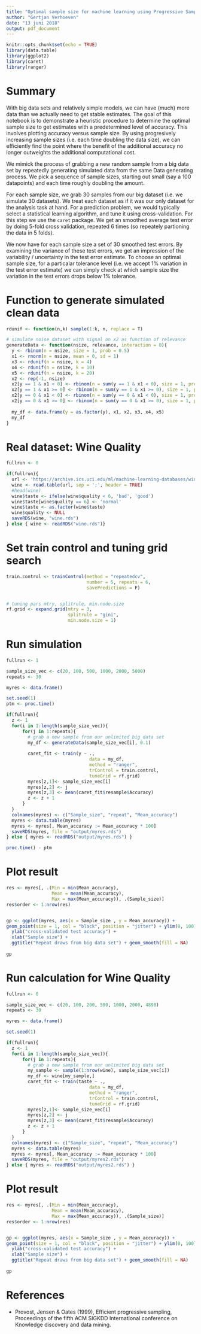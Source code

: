 ```yaml
---
title: "Optimal sample size for machine learning using Progressive Sampling"
author: "Gertjan Verhoeven"
date: "13 juni 2018"
output: pdf_document
---
```


```r
knitr::opts_chunk$set(echo = TRUE)
library(data.table)
library(ggplot2)
library(caret)
library(ranger)
```

# Summary

With big data sets and relatively simple models, we can have (much) more data than we actually need to get stable estimates.
The goal of this notebook is to demonstrate a heuristic procedure to determine the optimal sample size to get estimates with a predetermined level of accuracy. This involves plotting accuracy versus sample size. By using progresively increasing sample sizes (i.e. each time doubling the data size), we can efficiently find the point where the benefit of the additional accuracy no longer outweights the additional computational cost. 

We mimick the process of grabbing a new random sample from a big data set by repeatedly generating simulated data from the same Data generating process. We pick a sequence of sample sizes, starting out small (say a 100 datapoints) and each time roughly doubling the amount.

For each sample size, we grab 30 samples from our big dataset (i.e. we simulate 30 datasets). We treat each dataset as if it was our only dataset for the analysis task at hand. For a prediction problem, we would typically select a statistical learning algorithm, and tune it using cross-validation. For this step we use the `caret` package. We get an smoothed average test error by doing 5-fold cross validation, repeated 6 times (so repeately partioning the data in 5 folds). 

We now have for each sample size a set of 30 smoothed test errors. By examining the variance of these test errors, we get an impression of the variability / uncertainty in the test error estimate. To choose an optimal sample size, for a particalar tolerance level (i.e. we accept 1% variation in the test error estimate) we can simply check at which sample size the variation in the test errors drops below 1% tolerance.

# Function to generate simulated clean data

```r
rdunif <- function(n,k) sample(1:k, n, replace = T)

# simulate noise dataset with signal on x2 as function of relevance
generateData <- function(nsize, relevance, interaction = 0){
  y <- rbinom(n = nsize, size = 1, prob = 0.5)
  x1 <- rnorm(n = nsize, mean = 0, sd = 1)
  x3 <- rdunif(n = nsize, k = 4)
  x4 <- rdunif(n = nsize, k = 10)
  x5 <- rdunif(n = nsize, k = 20)
  x2 <- rep(-1, nsize)
  x2[y == 1 & x1 < 0] <- rbinom(n = sum(y == 1 & x1 < 0), size = 1, prob = 0.5 - relevance - interaction)
  x2[y == 1 & x1 >= 0] <- rbinom(n = sum(y == 1 & x1 >= 0), size = 1, prob = 0.5 - relevance + interaction)
  x2[y == 0 & x1 < 0] <- rbinom(n = sum(y == 0 & x1 < 0), size = 1, prob = 0.5 + relevance - interaction)
  x2[y == 0 & x1 >= 0] <- rbinom(n = sum(y == 0 & x1 >= 0), size = 1, prob = 0.5 + relevance + interaction)
  
  my_df <- data.frame(y = as.factor(y), x1, x2, x3, x4, x5)
  my_df
}
```

# Real dataset: Wine Quality

```r
fullrun <- 0

if(fullrun){
  url <- 'https://archive.ics.uci.edu/ml/machine-learning-databases/wine-quality/winequality-white.csv'
  wine <- read.table(url, sep = ';', header = TRUE)
  #head(wine)
  wine$taste <- ifelse(wine$quality < 6, 'bad', 'good')
  wine$taste[wine$quality == 6] <- 'normal'
  wine$taste <- as.factor(wine$taste)
  wine$quality <- NULL
  saveRDS(wine, "wine.rds")
} else { wine <- readRDS("wine.rds")}
```


# Set train control and tuning grid search

```r
train.control <- trainControl(method = "repeatedcv", 
                              number = 5, repeats = 6, 
                              savePredictions = F)


# tuning pars mtry, splitrule, min.node.size
rf.grid <- expand.grid(mtry = 3, 
                       splitrule = "gini",
                       min.node.size = 1)

```

# Run simulation

```r
fullrun <- 1

sample_size_vec <- c(20, 100, 500, 1000, 2000, 5000)
repeats <- 30

myres <- data.frame()

set.seed(1)
ptm <- proc.time()

if(fullrun){
  z <- 1
  for(i in 1:length(sample_size_vec)){
      for(j in 1:repeats){
        # grab a new sample from our unlimited big data set
        my_df <- generateData(sample_size_vec[i], 0.1)
        
        caret_fit <- train(y ~ ., 
                               data = my_df,
                               method = "ranger",
                               trControl = train.control,
                               tuneGrid = rf.grid)
        myres[z,1]<- sample_size_vec[i]
        myres[z,2] <- j
        myres[z,3] <- mean(caret_fit$resample$Accuracy)
        z <- z + 1
      }
  }
  colnames(myres) <- c("Sample_size", "repeat", "Mean_accuracy")
  myres <- data.table(myres)
  myres <- myres[, Mean_accuracy := Mean_accuracy * 100]
  saveRDS(myres, file = "output/myres.rds")
} else { myres <- readRDS("output/myres.rds") }

proc.time() - ptm

```

# Plot result

```r
res <- myres[, .(Min = min(Mean_accuracy),
                 Mean = mean(Mean_accuracy),
                 Max = max(Mean_accuracy)), .(Sample_size)]
res$order <- 1:nrow(res)


gp <- ggplot(myres, aes(x = Sample_size , y = Mean_accuracy)) +
geom_point(size = 1, col = "black", position = "jitter") + ylim(0, 100) + 
  ylab("cross-validated test accuracy") + 
  xlab("Sample size") +
  ggtitle("Repeat draws from big data set") + geom_smooth(fill = NA)
  
gp
```


# Run calculation for Wine Quality

```r
fullrun <- 0

sample_size_vec <- c(20, 100, 200, 500, 1000, 2000, 4898)
repeats <- 30

myres <- data.frame()

set.seed(1)

if(fullrun){
  z <- 1
  for(i in 1:length(sample_size_vec)){
      for(j in 1:repeats){
        # grab a new sample from our unlimited big data set
        my_sample <- sample(1:nrow(wine), sample_size_vec[i])
        my_df <- wine[my_sample,]
        caret_fit <- train(taste ~ ., 
                               data = my_df,
                               method = "ranger",
                               trControl = train.control,
                               tuneGrid = rf.grid)
        myres[z,1]<- sample_size_vec[i]
        myres[z,2] <- j
        myres[z,3] <- mean(caret_fit$resample$Accuracy)
        z <- z + 1
      }
  }
  colnames(myres) <- c("Sample_size", "repeat", "Mean_accuracy")
  myres <- data.table(myres)
  myres <- myres[, Mean_accuracy := Mean_accuracy * 100]
  saveRDS(myres, file = "output/myres2.rds")
} else { myres <- readRDS("output/myres2.rds") }
```

# Plot result

```r
res <- myres[, .(Min = min(Mean_accuracy),
                 Mean = mean(Mean_accuracy),
                 Max = max(Mean_accuracy)), .(Sample_size)]
res$order <- 1:nrow(res)


gp <- ggplot(myres, aes(x = Sample_size , y = Mean_accuracy)) +
geom_point(size = 1, col = "black", position = "jitter") + ylim(0, 100) + 
  ylab("cross-validated test accuracy") + 
  xlab("Sample size") +
  ggtitle("Repeat draws from big data set") + geom_smooth(fill = NA)
  
gp
```

# References

* Provost, Jensen & Oates (1999), Efficient progressive sampling,  Proceedings of the fifth ACM SIGKDD International conference on Knowledge discovery and data mining.